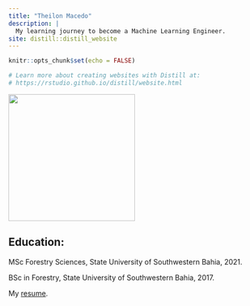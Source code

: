 ```yaml
---
title: "Theilon Macedo"
description: |
  My learning journey to become a Machine Learning Engineer.
site: distill::distill_website
---
```


```r
knitr::opts_chunk$set(echo = FALSE)

# Learn more about creating websites with Distill at:
# https://rstudio.github.io/distill/website.html

```

![](avatar.jpg){width=250px} 

## Education:
 
MSc Forestry Sciences, State University of Southwestern Bahia, 2021.  

BSc in Forestry, State University of Southwestern Bahia, 2017.  

My [resume](resume.pdf).